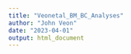 ```yaml
---
title: "Veonetal_BM_BC_Analyses"
author: "John Veon"
date: "2023-04-01"
output: html_document
---
```


